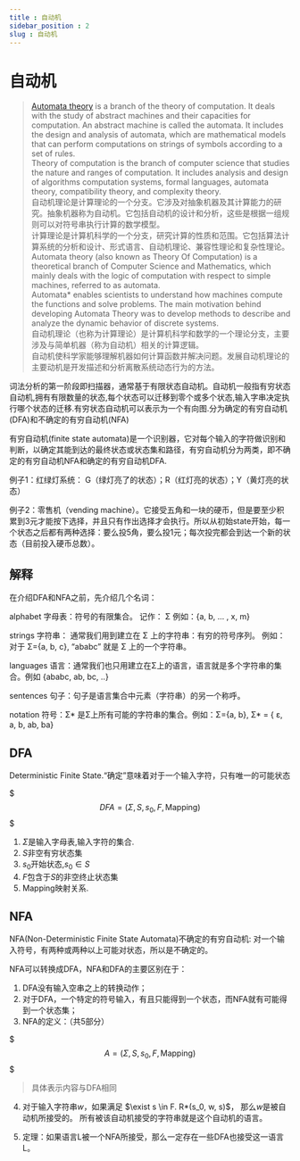 ```yaml
---
title : 自动机
sidebar_position : 2
slug : 自动机
---
```

# 自动机

>[Automata theory](https://www.geeksforgeeks.org/introduction-of-theory-of-computation/?ref=lbp) is a branch of the theory of computation. It deals with the study of abstract machines and their capacities for computation. An abstract machine is called the automata. It includes the design and analysis of automata, which are mathematical models that can perform computations on strings of symbols according to a set of rules.
<br/>Theory of computation is the branch of computer science that studies the nature and ranges of computation. It includes analysis and design of algorithms computation systems, formal languages, automata theory, compatibility theory, and complexity theory.
<br/>自动机理论是计算理论的一个分支。它涉及对抽象机器及其计算能力的研究。抽象机器称为自动机。它包括自动机的设计和分析，这些是根据一组规则可以对符号串执行计算的数学模型。
<br/>计算理论是计算机科学的一个分支，研究计算的性质和范围。它包括算法计算系统的分析和设计、形式语言、自动机理论、兼容性理论和复杂性理论。
<br/> Automata theory (also known as Theory Of Computation) is a theoretical branch of Computer Science and Mathematics, which mainly deals with the logic of computation with respect to simple machines, referred to as automata. 
<br/>Automata* enables scientists to understand how machines compute the functions and solve problems. The main motivation behind developing Automata Theory was to develop methods to describe and analyze the dynamic behavior of discrete systems. 
<br/>自动机理论（也称为计算理论）是计算机科学和数学的一个理论分支，主要涉及与简单机器（称为自动机）相关的计算逻辑。
<br/>自动机使科学家能够理解机器如何计算函数并解决问题。发展自动机理论的主要动机是开发描述和分析离散系统动态行为的方法。

词法分析的第一阶段即扫描器，通常基于有限状态自动机。自动机一般指有穷状态自动机,拥有有限数量的状态,每个状态可以迁移到零个或多个状态,输入字串决定执行哪个状态的迁移.有穷状态自动机可以表示为一个有向图.分为确定的有穷自动机(DFA)和不确定的有穷自动机(NFA)

有穷自动机(finite state automata)是一个识别器，它对每个输入的字符做识别和判断，以确定其能到达的最终状态或状态集和路径，有穷自动机分为两类，即不确定的有穷自动机NFA和确定的有穷自动机DFA.

例子1：红绿灯系统： G（绿灯亮了的状态）；R（红灯亮的状态）；Y（黄灯亮的状态）

例子2：零售机（vending machine）。它接受五角和一块的硬币，但是要至少积累到3元才能按下选择，并且只有作出选择才会执行。所以从初始state开始，每一个状态之后都有两种选择：要么投5角，要么投1元；每次投完都会到达一个新的状态（目前投入硬币总数）。


## 解释

在介绍DFA和NFA之前，先介绍几个名词：

alphabet 字母表：符号的有限集合。 记作： Σ 例如：\{a, b, ... , x, m}

strings 字符串： 通常我们用到建立在 Σ 上的字符串：有穷的符号序列。 例如：对于 Σ=\{a, b, c}, “ababc” 就是 Σ 上的一个字符串。

languages 语言：通常我们也只用建立在Σ上的语言，语言就是多个字符串的集合。例如 \{ababc, ab, bc, ..}

sentences 句子：句子是语言集合中元素（字符串）的另一个称呼。

notation 符号：Σ* 是Σ上所有可能的字符串的集合。例如：Σ=\{a, b}, Σ* = \{ ε, a, b, ab, ba}

## DFA

Deterministic Finite State.“确定”意味着对于一个输入字符，只有唯一的可能状态

$$$
DFA = (\Sigma,S,s_0,F,\text{Mapping})
$$$

1. $\Sigma$是输入字母表,输入字符的集合.
2. $S$非空有穷状态集
3. $s_0$开始状态,$s_0 \in S$
4. $F$包含于$S$的非空终止状态集
5. $\text{Mapping}$映射关系.


## NFA

NFA(Non-Deterministic Finite State Automata)不确定的有穷自动机: 对一个输入符号，有两种或两种以上可能对状态，所以是不确定的。

NFA可以转换成DFA，NFA和DFA的主要区别在于：
1. DFA没有输入空串之上的转换动作；
2. 对于DFA，一个特定的符号输入，有且只能得到一个状态，而NFA就有可能得到一个状态集；
3. NFA的定义：（共5部分）

$$$
A = (\Sigma, S, s_0, F, \text{Mapping}) 
$$$
> 具体表示内容与DFA相同

4. 对于输入字符串$w$，如果满足 $\exist s \in F. R*(s_0, w, s)$， 那么$w$是被自动机所接受的。 所有被该自动机接受的字符串就是这个自动机的语言。

5. 定理：如果语言L被一个NFA所接受，那么一定存在一些DFA也接受这一语言L。